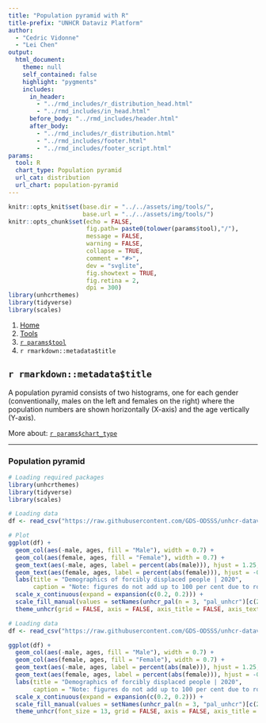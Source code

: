 ```yaml
---
title: "Population pyramid with R"
title-prefix: "UNHCR Dataviz Platform"
author:
  - "Cedric Vidonne"
  - "Lei Chen"
output:
  html_document:
    theme: null
    self_contained: false
    highlight: "pygments"
    includes:
      in_header:
        - "../rmd_includes/r_distribution_head.html"
        - "../rmd_includes/in_head.html"
      before_body: "../rmd_includes/header.html"
      after_body:
        - "../rmd_includes/r_distribution.html"
        - "../rmd_includes/footer.html"
        - "../rmd_includes/footer_script.html"
params:
  tool: R
  chart_type: Population pyramid
  url_cat: distribution
  url_chart: population-pyramid
---
```


```r
knitr::opts_knit$set(base.dir = "../../assets/img/tools/",
                     base.url = "../../assets/img/tools/")
knitr::opts_chunk$set(echo = FALSE,
                      fig.path= paste0(tolower(params$tool),"/"),
                      message = FALSE,
                      warning = FALSE,
                      collapse = TRUE,
                      comment = "#>",
                      dev = "svglite",
                      fig.showtext = TRUE,
                      fig.retina = 2,
                      dpi = 300)
library(unhcrthemes)
library(tidyverse)
library(scales)
```

<main id="tools" class="container mt-5">

<!-- Breadcrumb is filled automatically with the text from Title and Tool parameter in YAML --> 
<nav aria-label="breadcrumb">
    <ol class="breadcrumb">
        <li class="breadcrumb-item"><a href="../../">Home</a></li>
        <li class="breadcrumb-item"><a href="../">Tools</a></li>
        <li class="breadcrumb-item"><a href="../`r tolower(params$tool)`/">`r params$tool`</a></li>
        <li class="breadcrumb-item active" aria-current="page">`r rmarkdown::metadata$title`</li>
    </ol>
</nav>


<!-- Intro header --> 
<div class="my-5 text-center">

## `r rmarkdown::metadata$title`

<div class="row justify-content-center">
<div class="col-lg-8">

<!-- Only text to change below, the rest comes from the YAML --> 
A population pyramid consists of two histograms, one for each gender (conventionally, males on the left and females on the right) where the population numbers are shown horizontally (X-axis) and the age vertically (Y-axis).

More about: <a href="../../chart_gallery/`r params$url_cat`.html#`r params$url_chart`">`r params$chart_type`</a>

</div>
</div>
</div>


----

<!-- Beginning of section, should be preceded by hr (----) --> 
<section class="my-5">

### Population pyramid

<div class="row">

<!-- First column for large screen --> 
<div class="col-lg-6">

```r
# Loading required packages
library(unhcrthemes)
library(tidyverse)
library(scales)

# Loading data
df <- read_csv("https://raw.githubusercontent.com/GDS-ODSSS/unhcr-dataviz-platform/master/data/distribution/population_pyramid.csv")

# Plot
ggplot(df) +
  geom_col(aes(-male, ages, fill = "Male"), width = 0.7) +
  geom_col(aes(female, ages, fill = "Female"), width = 0.7) +
  geom_text(aes(-male, ages, label = percent(abs(male))), hjust = 1.25, size = 11.5/.pt) +
  geom_text(aes(female, ages, label = percent(abs(female))), hjust = -0.25, size = 11.5/.pt) +
  labs(title = "Demographics of forcibly displaced people | 2020",
       caption = "Note: figures do not add up to 100 per cent due to rounding\nSource: UNHCR Refugee Data Finder\n© UNHCR, The UN Refugee Agency") +
  scale_x_continuous(expand = expansion(c(0.2, 0.2))) +
  scale_fill_manual(values = setNames(unhcr_pal(n = 3, "pal_unhcr")[c(2, 1)], c("Male", "Female"))) +
  theme_unhcr(grid = FALSE, axis = FALSE, axis_title = FALSE, axis_text = "y")
```

</div>
<!-- End First column --->

<!-- Second column for large screen --> 
<div class="col-lg-6">


```r
# Loading data
df <- read_csv("https://raw.githubusercontent.com/GDS-ODSSS/unhcr-dataviz-platform/master/data/distribution/population_pyramid.csv")

ggplot(df) +
  geom_col(aes(-male, ages, fill = "Male"), width = 0.7) +
  geom_col(aes(female, ages, fill = "Female"), width = 0.7) +
  geom_text(aes(-male, ages, label = percent(abs(male))), hjust = 1.25, size = 11.5/.pt) +
  geom_text(aes(female, ages, label = percent(abs(female))), hjust = -0.25, size = 11.5/.pt) +
  labs(title = "Demographics of forcibly displaced people | 2020",
       caption = "Note: figures do not add up to 100 per cent due to rounding\nSource: UNHCR Refugee Data Finder\n© UNHCR, The UN Refugee Agency") +
  scale_x_continuous(expand = expansion(c(0.2, 0.2))) +
  scale_fill_manual(values = setNames(unhcr_pal(n = 3, "pal_unhcr")[c(2, 1)], c("Male", "Female"))) +
  theme_unhcr(font_size = 13, grid = FALSE, axis = FALSE, axis_title = FALSE, axis_text = "y")
```

</div>
<!-- End Second column --->

</div>
</section>
<!-- End of section --->


<!-- To add sections just copy the whole code between the above section tag --->

</main>
